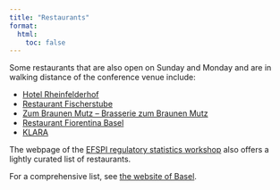 ```yaml
---
title: "Restaurants"
format: 
  html:
    toc: false
---
```


Some restaurants that are also open on Sunday and Monday and are in walking distance of the conference venue include:

* [Hotel Rheinfelderhof](https://www.rheinfelderhof.ch/) 
* [Restaurant Fischerstube](https://restaurantfischerstube.ch/en/)
* [Zum Braunen Mutz – Brasserie zum Braunen Mutz](https://www.braunermutz.ch)
* [Restaurant Fiorentina Basel](https://www.fiorentinabasel.ch/home)
* [KLARA](https://www.klarabasel.ch/)

The webpage of the [EFSPI regulatory statistics workshop](https://efspieurope.github.io/workshop/restaurants.html) also offers a lightly curated list of restaurants.

For a comprehensive list, see [the website of Basel](https://www.basel.com/en/eating-out/all-restaurants).